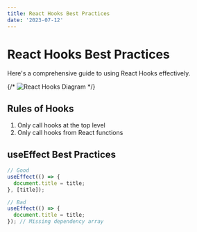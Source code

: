 ```yaml
---
title: React Hooks Best Practices
date: '2023-07-12'
---
```


# React Hooks Best Practices

Here's a comprehensive guide to using React Hooks effectively.

{/* ![React Hooks Diagram](./hooks-diagram.png) */}

## Rules of Hooks

1. Only call hooks at the top level
2. Only call hooks from React functions

## useEffect Best Practices

```jsx
// Good
useEffect(() => {
  document.title = title;
}, [title]);

// Bad
useEffect(() => {
  document.title = title;
}); // Missing dependency array
